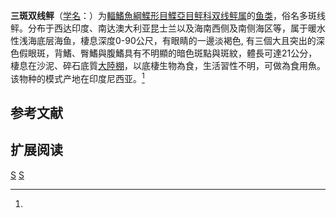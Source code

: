 {{Speciesbox 
| taxon = Grammatobothus polyophthalmus
| status = NE
| status_system = IUCN3.1
| authority = Bleeker, 1866<ref name='id8663'>{{cite web| url =http://www.bioinfo.cn/db05/BjdwSpecies.php?action=view&id=8663| title =三斑双线鲆| work =中国动物物种编目数据库| publisher =中国科学院微生物研究所| author =中国科学院动物研究所| accessdate =2009-04-16| deadurl =yes| archiveurl =https://web.archive.org/web/20160305075113/http://www.bioinfo.cn/db05/BjdwSpecies.php?action=view&id=8663| archivedate =2016-03-05}}</ref>
| synonyms = *''Platophrys polyophthalmus,Bleeker, 1865''
*''Bothus polyophthalmus,Bleeker, 1865''
*''Grammatobothus polyopthalmus,Bleeker, 1865''
*''Rhomboidichthys angustifrons,Günther, 1880''
}}

'''三斑双线鲆'''（[[学名|学名]]：{{lang|la|''Grammatobothus polyophthalmus''}}）为[[輻鰭魚綱|輻鰭魚綱]][[鰈形目|鰈形目]][[鰈亞目|鰈亞目]][[鲆科|鲆科]][[双线鲆属|双线鲆属]]的[[鱼类|鱼类]]，俗名多斑线鲆。分布于西达印度、南达澳大利亚昆士兰以及海南西侧及南侧海区等，属于暖水性浅海底层海鱼，棲息深度0-90公尺，有眼睛的一邊淡褐色, 有三個大且突出的深色假眼斑，背鰭、臀鰭與腹鰭具有不明顯的暗色斑點與斑紋，體長可達21公分，棲息在沙泥、碎石底質[[大陸棚|大陸棚]]，以底棲生物為食，生活習性不明，可做為食用魚。该物种的模式产地在印度尼西亚。<ref name='id8663'/>

== 参考文献 ==
{{reflist}}

== 扩展阅读 ==
{{Taxonbar|from=Q1045050}}

[[Category:食用魚|S]]
[[Category:双线鲆属|S]]